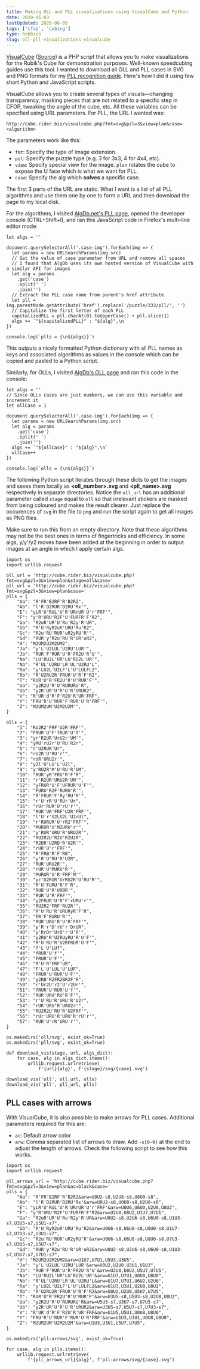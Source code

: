 ```yaml
---
title: Making OLL and PLL visualizations using VisualCube and Python
date: 2020-06-03
lastUpdated: 2020-06-05
tags: ['cfop', 'cubing']
type: hobbies
slug: oll-pll-visualizations-visualcube
---
```


[VisualCube](http://cube.rider.biz/visualcube.php) ([Source](https://github.com/Cride5/visualcube)) is a PHP script that allows you to make visualizations for the Rubik's Cube for demonstration purposes. Well-known speedcubing guides use this tool. I wanted to download all OLL and PLL cases in SVG and PNG formats for my [PLL recognition guide](/hobbies/pll-recognition-guide). Here's how I did it using few short Python and JavaScript scripts.

VisualCube allows you to create several types of visuals—changing transparency, masking pieces that are not related to a specific step in CFOP, tweaking the angle of the cube, etc. All these variables can be specified using URL parameters. For PLL, the URL I wanted was:

```
http://cube.rider.biz/visualcube.php?fmt=svg&pzl=3&view=plan&case=<algorithm>
```

The parameters work like this:

- `fmt`: Specify the type of image extension.
- `pzl`: Specify the puzzle type (e.g. 3 for 3x3, 4 for 4x4, etc).
- `view`: Specify special view for the image. `plan` rotates the cube to expose the U face which is what we want for PLL.
- `case`: Specify the alg which _**solves**_ a specific case.

The first 3 parts of the URL are static. What I want is a list of all PLL algorithms and use them one by one to form a URL and then download the page to my local disk.

For the algorithms, I visited [AlgDb.net's PLL page](http://algdb.net/puzzle/333/pll), opened the developer console (CTRL+Shift+I), and ran this JavaScript code in Firefox's multi-line editor mode:

```javascript{numberLines: true}
let algs = ''

document.querySelectorAll('.case-img').forEach(img => {
  let params = new URLSearchParams(img.src)
  // Get the value of case parameter from URL and remove all spaces
  // I found that AlgDb uses its own hosted version of VisualCube with a similar API for images
  let alg = params
    .get('case')
    .split(' ')
    .join('')
  // Extract the PLL case name from parent's href attribute
  let pll = img.parentNode.getAttribute('href').replace('/puzzle/333/pll/', '')
  // Capitalize the first letter of each PLL
  capitalizedPLL = pll.charAt(0).toUpperCase() + pll.slice(1)
  algs += `"${capitalizedPLL}" : "${alg}",\n`
})

console.log(`plls = {\n${algs}}`)
```

This outputs a nicely formatted Python dictionary with all PLL names as keys and associated algorithms as values in the console which can be copied and pasted to a Python script.

Similarly, for OLLs, I visited [AlgDb's OLL page](http://algdb.net/puzzle/333/oll) and ran this code in the console:

```javascript{numberLines: true}
let algs = ''
// Since OLLs cases are just numbers, we can use this variable and increment it
let ollCase = 1

document.querySelectorAll('.case-img').forEach(img => {
  let params = new URLSearchParams(img.src)
  let alg = params
    .get('case')
    .split(' ')
    .join('')
  algs += `"${ollCase}" : "${alg}",\n`
  ollCase++
})

console.log(`olls = {\n${algs}}`)
```

The following Python script iterates through these dicts to get the images and saves them locally as **<oll_number>.svg** and **<pll_name>.svg** respectively in separate directories. Notice the `oll_url` has an additional parameter called `stage` equal to `oll` so that irrelevant stickers are masked from being coloured and makes the result clearer. Just replace the occurences of `svg` in the file to `png` and run the script again to get all images as PNG files.

Make sure to run this from an empty directory. Note that these algorithms may not be the best ones in terms of fingertricks and efficiency. In some algs, y/y'/y2 moves have been added at the beginning in order to output images at an angle in which I apply certain algs.

```python{numberLines: true}
import os
import urllib.request

oll_url = 'http://cube.rider.biz/visualcube.php?fmt=svg&pzl=3&view=plan&stage=oll&case='
pll_url = 'http://cube.rider.biz/visualcube.php?fmt=svg&pzl=3&view=plan&case='
plls = {
    "Aa": "R'FR'B2RF'R'B2R2",
    "Ab": "l'R'D2RUR'D2RU'Rx'",
    "E": "yLR'U'RUL'U'R'URrUR'U'r'FRF'",
    "F": "y'R'URU'R2F'U'FURFR'F'R2",
    "Ga": "R2uR'UR'U'Ru'R2y'R'UR",
    "Gb": "R'U'RyR2uR'URU'Ru'R2",
    "Gc": "R2u'RU'RUR'uR2yRU'R'",
    "Gd": "RUR'y'R2u'RU'R'UR'uR2",
    "H": "M2UM2U2M2UM2",
    "Ja": "y'L'U2LUL'U2RU'LUR'",
    "Jb": "RUR'F'RUR'U'R'FR2U'R'U'",
    "Na": "LU'RU2L'UR'LU'RU2L'UR'",
    "Nb": "R'UL'U2RU'LR'UL'U2RU'L",
    "Ra": "y'LU2L'U2LF'L'U'LULFL2",
    "Rb": "R'U2RU2R'FRUR'U'R'F'R2",
    "T": "RUR'U'R'FR2U'R'U'RUR'F'",
    "Ua": "y2R2U'R'U'RURURU'R",
    "Ub": "y2R'UR'U'R'U'R'URUR2",
    "V": "R'UR'd'R'F'R2U'R'UR'FRF",
    "Y": "FRU'R'U'RUR'F'RUR'U'R'FRF'",
    "Z": "M2UM2UM'U2M2U2M'",
}

olls = {
    "1": "RU2R2'FRF'U2R'FRF'",
    "2": "FRUR'U'F'fRUR'U'f'",
    "3": "yr'R2UR'UrU2r'UM'",
    "4": "yMU'rU2r'U'RU'R2r",
    "5": "r'U2RUR'Ur",
    "6": "rU2R'U'RU'r'",
    "7": "rUR'URU2r'",
    "8": "y2l'U'LU'L'U2l",
    "9": "y'RU2R'M'U'RU'R'UM",
    "10": "RUR'yR'FRU'R'F'R",
    "11": "r'R2UR'URU2R'UM'",
    "12": "yFRUR'U'F'UFRUR'U'F'",
    "13": "FURU'R2F'RURU'R'",
    "14": "R'FRUR'F'Ry'RU'R'",
    "15": "r'U'rR'U'RUr'Ur",
    "16": "rUr'RUR'U'rU'r'",
    "17": "RUR'UR'FRF'U2R'FRF'",
    "18": "l'U'r'U2LU2L'U2rUl",
    "19": "r'RURUR'U'rR2'FRF'",
    "20": "MURUR'U'M2URU'r'",
    "21": "y'RUR'URU'R'URU2R'",
    "22": "RU2R2U'R2U'R2U2R",
    "23": "R2DR'U2RD'R'U2R'",
    "24": "rUR'U'r'FRF'",
    "25": "R'FRB'R'F'RB",
    "26": "y'R'U'RU'R'U2R",
    "27": "RUR'URU2R'",
    "28": "rUR'U'MURU'R'",
    "29": "MURUR'U'R'FRF'M'",
    "30": "yr'U2RUR'UrRU2R'U'RU'R'",
    "31": "R'U'FURU'R'F'R",
    "32": "RUB'U'R'URBR'",
    "33": "RUR'U'R'FRF'",
    "34": "y2FRUR'U'R'F'rURU'r'",
    "35": "RU2R2'FRF'RU2R'",
    "36": "R'U'RU'R'URURyR'F'R",
    "37": "FR'F'RURU'R'",
    "38": "RUR'URU'R'U'R'FRF'",
    "39": "y'R'r'D'rU'r'DrUR",
    "40": "y'RrDr'UrD'r'U'R'",
    "41": "y2RU'R'U2RUyRU'R'U'F'",
    "42": "R'U'RU'R'U2RFRUR'U'F'",
    "43": "f'L'U'LUf",
    "44": "fRUR'U'f'",
    "45": "FRUR'U'F'",
    "46": "R'U'R'FRF'UR",
    "47": "F'L'U'LUL'U'LUF",
    "48": "FRUR'U'RUR'U'F'",
    "49": "y2RB'R2FR2BR2F'R",
    "50": "r'Ur2U'r2'U'r2Ur'",
    "51": "fRUR'U'RUR'U'f'",
    "52": "RUR'URd'RU'R'F'",
    "53": "r'U'RU'R'URU'R'U2r",
    "54": "rUR'URU'R'URU2r'",
    "55": "RU2R2U'RU'R'U2FRF'",
    "56": "rUr'URU'R'URU'R'rU'r'",
    "57": "RUR'U'rR'URU'r'",
}

os.makedirs('oll/svg', exist_ok=True)
os.makedirs('pll/svg', exist_ok=True)

def download_vis(stage, url, algs_dict):
    for case, alg in algs_dict.items():
        urllib.request.urlretrieve(
            f'{url}{alg}', f'{stage}/svg/{case}.svg')

download_vis('oll', oll_url, olls)
download_vis('pll', pll_url, plls)
```

## PLL cases with arrows

With VisualCube, it is also possible to make arrows for PLL cases. Additional parameters required for this are:

- `ac`: Default arrow color
- `arw`: Comma separated list of arrows to draw. Add `-s[0-9]` at the end to adjust the length of arrows. Check the following script to see how this works.

```python{numberLines: true}
import os
import urllib.request

pll_arrows_url = 'http://cube.rider.biz/visualcube.php?fmt=svg&pzl=3&view=plan&ac=black&case='
plls = {
    "Aa": "R'FR'B2RF'R'B2R2&arw=U0U2-s8,U2U8-s8,U8U0-s8",
    "Ab": "l'R'D2RUR'D2RU'Rx'&arw=U8U2-s8,U0U8-s8,U2U0-s8",
    "E": "yLR'U'RUL'U'R'URrUR'U'r'FRF'&arw=U0U6,U6U0,U2U8,U8U2",
    "F": "y'R'URU'R2F'U'FURFR'F'R2&arw=U2U8,U8U2,U1U7,U7U1",
    "Ga": "R2uR'UR'U'Ru'R2y'R'UR&arw=U0U2-s8,U2U6-s8,U6U0-s8,U1U3-s7,U3U5-s7,U5U1-s7",
    "Gb": "R'U'RyR2uR'URU'Ru'R2&arw=U0U6-s8,U6U8-s8,U8U0-s8,U1U7-s7,U7U3-s7,U3U1-s7",
    "Gc": "R2u'RU'RUR'uR2yRU'R'&arw=U0U6-s8,U6U8-s8,U8U0-s8,U7U3-s7,U3U5-s7,U5U7-s7",
    "Gd": "RUR'y'R2u'RU'R'UR'uR2&arw=U0U2-s8,U2U6-s8,U6U0-s8,U1U3-s7,U3U7-s7,U7U1-s7",
    "H": "M2UM2U2M2UM2&arw=U1U7,U7U1,U5U3,U3U5",
    "Ja": "y'L'U2LUL'U2RU'LUR'&arw=U0U2,U2U0,U3U1,U1U3",
    "Jb": "RUR'F'RUR'U'R'FR2U'R'U'&arw=U2U8,U8U2,U5U7,U7U5",
    "Na": "LU'RU2L'UR'LU'RU2L'UR'&arw=U1U7,U7U1,U0U8,U8U0",
    "Nb": "R'UL'U2RU'LR'UL'U2RU'L&arw=U1U7,U7U1,U6U2,U2U6",
    "Ra": "y'LU2L'U2LF'L'U'LULFL2&arw=U1U3,U3U1,U2U8,U8U2",
    "Rb": "R'U2RU2R'FRUR'U'R'F'R2&arw=U0U2,U2U0,U5U7,U7U5",
    "T": "RUR'U'R'FR2U'R'U'RUR'F'&arw=U3U5-s8,U5U3-s8,U2U8,U8U2",
    "Ua": "y2R2U'R'U'RURURU'R&arw=U5U3-s7,U3U7-s7,U7U5-s7",
    "Ub": "y2R'UR'U'R'U'R'URUR2&arw=U3U5-s7,U5U7-s7,U7U3-s7",
    "V": "R'UR'd'R'F'R2U'R'UR'FRF&arw=U1U5,U5U1,U0U8,U8U0",
    "Y": "FRU'R'U'RUR'F'RUR'U'R'FRF'&arw=U1U3,U3U1,U0U8,U8U0",
    "Z": "M2UM2UM'U2M2U2M'&arw=U1U3,U3U1,U5U7,U7U5",
}

os.makedirs('pll-arrows/svg', exist_ok=True)

for case, alg in plls.items():
    urllib.request.urlretrieve(
        f'{pll_arrows_url}{alg}', f'pll-arrows/svg/{case}.svg')
```
